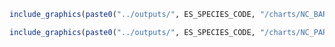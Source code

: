
```r
include_graphics(paste0("../outputs/", ES_SPECIES_CODE, "/charts/NC_BARPLOT_FISHERY_LINEPLOT_FISHERY_GROUP.png"))
```


```r
include_graphics(paste0("../outputs/", ES_SPECIES_CODE, "/charts/NC_PARETO_RECENT_FISHERY_FLEET.png"))
```
